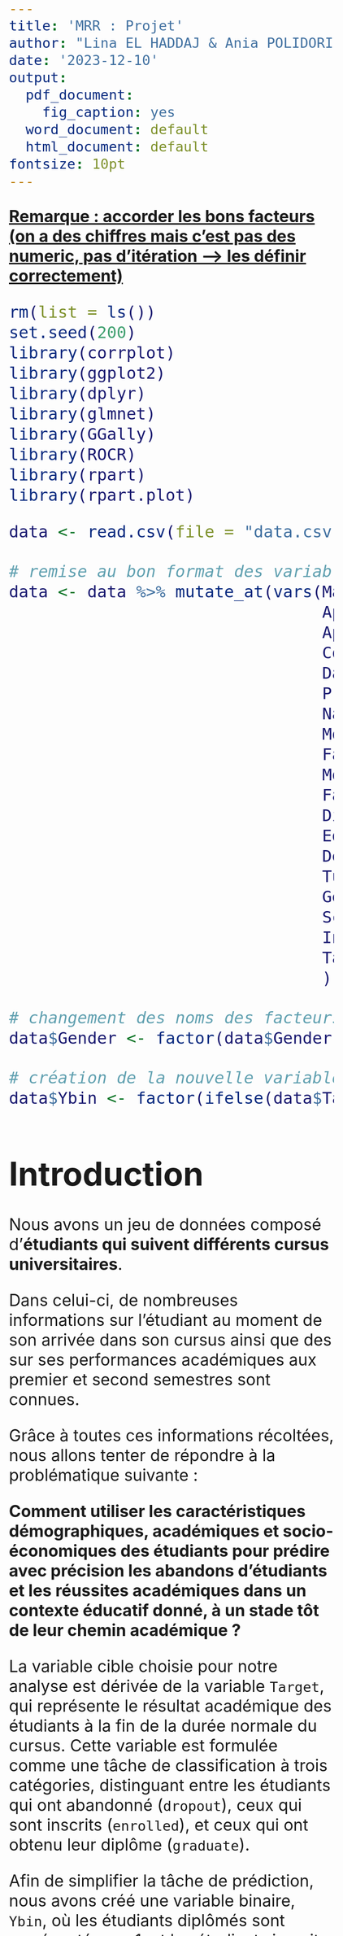 ```yaml
---
title: 'MRR : Projet'
author: "Lina EL HADDAJ & Ania POLIDORI"
date: '2023-12-10'
output:
  pdf_document:
    fig_caption: yes
  word_document: default
  html_document: default
fontsize: 10pt
---
```


```{=html}
<style type="text/css">
  body .main-container{
   max-width: 1100px !important;
   width: 1100px !important;
  }
  body {
    max-width: 1100px !important;
    margin = auto;
    padding: 5em;
  }
  body, td{
    font-size: 2em;
  }
  code.r{
    font-size: 1em;
  }
  pre{
    font-size: 1em;
    color: #191970;
  }
</style>
```
[**Remarque : accorder les bons facteurs (on a des chiffres mais c'est pas des numeric, pas d'itération --\> les définir correctement)**]{.underline}

```r
rm(list = ls())
set.seed(200)
library(corrplot)
library(ggplot2)
library(dplyr)
library(glmnet)
library(GGally)
library(ROCR)
library(rpart)
library(rpart.plot)
```

```r
data <- read.csv(file = "data.csv", sep = ';', header = TRUE)

# remise au bon format des variables à facteurs
data <- data %>% mutate_at(vars(Marital.status,
                                Application.mode,
                                Application.order,
                                Course,
                                Daytime.evening.attendance.,
                                Previous.qualification, 
                                Nacionality,
                                Mother.s.qualification,
                                Father.s.qualification,
                                Mother.s.occupation,
                                Father.s.occupation,
                                Displaced,
                                Educational.special.needs,
                                Debtor,
                                Tuition.fees.up.to.date, 
                                Gender,
                                Scholarship.holder,
                                International, 
                                Target
                                ), as.factor) 

# changement des noms des facteurs du genre (pour que ce soit plus intuitif dans les analyses)
data$Gender <- factor(data$Gender, labels=c("F", "M"))

# création de la nouvelle variable cible
data$Ybin <- factor(ifelse(data$Target == "Graduate", 1, 0))

```

# Introduction

Nous avons un jeu de données composé d'**étudiants qui suivent différents cursus universitaires**.

Dans celui-ci, de nombreuses informations sur l'étudiant au moment de son arrivée dans son cursus ainsi que des sur ses performances académiques aux premier et second semestres sont connues.

Grâce à toutes ces informations récoltées, nous allons tenter de répondre à la problématique suivante :

**Comment utiliser les caractéristiques démographiques, académiques et socio-économiques des étudiants pour prédire avec précision les abandons d'étudiants et les réussites académiques dans un contexte éducatif donné, à un stade tôt de leur chemin académique ?**

La variable cible choisie pour notre analyse est dérivée de la variable `Target`, qui représente le résultat académique des étudiants à la fin de la durée normale du cursus. Cette variable est formulée comme une tâche de classification à trois catégories, distinguant entre les étudiants qui ont abandonné (`dropout`), ceux qui sont inscrits (`enrolled`), et ceux qui ont obtenu leur diplôme (`graduate`).

Afin de simplifier la tâche de prédiction, nous avons créé une variable binaire, `Ybin`, où les étudiants diplômés sont représentés par 1, et les étudiants inscrits ou ayant abandonné par 0. Cette approche nous permet de concentrer notre modèle sur la prédiction de la réussite académique à la fin de la durée normale du cursus, en distinguant de manière binaire entre les étudiants qui obtiennent leur diplôme et ceux qui n'atteignent pas cet objectif, simplifiant ainsi la complexité de la tâche de classification initiale à trois catégories.

Dans une première partie (*cf. rendu 1*), nous avons effectué une étude préliminaire de nos données. Grâce à celle-ci, nous avons pu observer de la corrélation entre certaines de nos variables explicatives, ainsi qu'un lien probable entre certaines de nos variables explicatives et notre variable cible. On va donc modéliser nos données pour tenter d'expliquer et prédire au mieux notre variable cible.

# Modèle complet

Dans un premier temps, notre variable cible étant maintenant une variable binaire, nous allons effectuer un modèle logistique complet, c'est-à-dire prenant en compte toutes les variables du jeu de données. Cette modélisation nous permettra déjà de savoir si au moins une des variables est significative dans notre modèle, et donc s'il est pertinent de tenter de modéliser la variable cible avec au moins une de ces variables prédictives.

```r
# on retire la variable Target pour ne pas avoir de conflit avec notre nouvelle variable cible
data <- data %>% select(-Target)

# modèle complet 
mod_log <- glm(Ybin ~ . , data, family = "binomial")
```

On peut observer que plusieurs des variables présentes dans ce modèle ont une p-value \< $\alpha = 5\%$ , tels que `Curricular.units.2nd.sem..approved.` ou `Tuition.fees.up.to.date`, on va donc pouvoir continuer nos analyses.

# Echantillonnage

Avant de modéliser nos données, on créé un échantillon apprentissage (train) avec $70\%$ du jeu de données initial et un échantillon test avec $30\%$ du jeu de données initial. Pour cela, on split le data set de façon aléatoire. Cela permettra d'effectuer la modélisation sur l'échantillon d'apprentissage et ensuite on pourra tester ce modèle et effectuer des prédictions sur l'échantillon test qui ne sera pas encore touché.

```r
# indices aléatoires pour split le dataset
indices <- sample(1:nrow(data), size = floor(0.70 * nrow(data)))

# échantillon train
train_set <- data[indices,]

#échantillon test
test_set <- data[-indices,]
```

On vérifie que le jeu de données a été découpé de façon assez uniforme sur notre variable cible afin de ne pas se retrouver avec un manque de données pour créer les modèles.

```r
# summary pour voir les répartitions de toutes les variables
# summary(train_set)
# summary(test_set)
```

```r
# proportions de la variable cible dans les deux nouveaux jeux de données
# pour l'échantillon train
round(prop.table(table(train_set$Ybin)) * 100, 2)
# pour l'échantillon test
round(prop.table(table(test_set$Ybin)) * 100, 2)
```

# Modélisation

Afin de trouver un modèle permettant de prédire au mieux notre variable cible, nous allons effectuer trois types de modélisations différentes : la régression logistique, la régression logistique pénalisée RIDGE ($\ell_2$) et la régression logistique pénalisée LASSO ($\ell_1$).

Avec la régression logistique, on peut rencontrer des problèmes de sur-entraînement (*overfitting*) et de colinéarité entre les variables explicatives.

C'est pour cela que l'on va également faire les modèles RIDGE et LASSO : ce sont des régressions qui vont pénaliser les coefficients afin d'avoir un compromis acceptable entre la performance du modèle et la pénalisation des coefficients, en minimisant l'erreur de prédiction tout en homogéninisant les valeurs des paramètres.

Dans les méthodes de régression pénalisées, $\lambda$ représente l'hyperparamètre clé utilisé pour régulariser les modèles.

En somme, $\lambda$ reste un outil clé dans la boîte à outils de la régularisation, mais son application dépend du modèle et de ses caractéristiques spécifiques, justifiant son utilisation dans des contextes comme la régression RIDGE et LASSO, mais pas nécessairement dans tous les types de modélisation, notamment la modélisation logistique classique.

Pour LASSO, $\lambda$ favorise la parcimonie, forçant certains coefficients à zéro pour une sélection automatique de variables.

RIDGE ne va pas vraiment servir à faire de la sélection de variables, mais plutôt à enlever la multi colinéarité des variables.

Contrairement à RIDGE, qui prévient le sur-ajustement en restreignant les coefficients, LASSO offre une solution plus épurée

Dans la modélisation logistique, l'utilisation de $\lambda$ n'est pas courante. Les régularisations se font souvent via d'autres mécanismes, comme la pénalité Elastic Net, rendant $\lambda$ spécifique aux approches RIDGE et LASSO.

Les pénalités étant définies en terme de valeurs numériques des coefficients, on va devoir transformer toutes nos variables factorielles (sauf la variable cible) en variables binaires.

```r
# jeu train et test avec toutes les variables factorielles transformées en binaire, sans la variable cible
x_train <- model.matrix(Ybin ~ . -1 , data = train_set)
x_test <- model.matrix(Ybin ~ . -1 , data = test_set)
```

On avait déjà effectuer notre modèle logistique précédemment, et en observant le résumé du modèle, on peut voir que 4 coefficients n'ont pas pu être définis à cause de singularités, c'est à dire à cause de problèmes de dépendances linéaires entre des variables du modèle.

Il a donc fallu effectuer une sélection de variables sur ce modèle afin

```r
summary(mod_log)
```

# Éxtension de l'étude

Malgré les diverses options d'extension possibles pour notre étude de jeu de données, nous avons délibérément choisi d'explorer une approche différente en adoptant un arbre de classification plutôt que d'opter pour un modèle de régression Elastic Net ou un classificateur k plus proches voisins (k-NN). Cette décision repose sur plusieurs considérations clés :

1.  **Interprétabilité :** Les arbres de classification se distinguent par leur facilité d'interprétation et de visualisation. Leur logique sous-jacente est rendue transparente grâce à des règles de décision simples.

2.  **Non-linéarité :** Les arbres sont capables de saisir des relations non linéaires entre les caractéristiques et la variable cible sans nécessiter une spécification explicite de la forme fonctionnelle.

3.  **Adaptabilité :** Les arbres peuvent traiter efficacement des jeux de données mixtes, comprenant à la fois des caractéristiques catégorielles et numériques, sans nécessiter un prétraitement intensif.

4.  **Robustesse aux valeurs aberrantes :** Comparativement à certains modèles linéaires, les arbres de classification démontrent une relative robustesse face aux valeurs aberrantes.

5.  **Découverte de quelque chose de différent :** En plus des considérations techniques, notre choix reflète également un désir d'exploration et de découverte dans le cadre de notre projet, et l'opportunité de tirer parti des particularités de notre ensemble de données.

```r
# Choix des variables pertinentes
selected_vars <- c("Previous.qualification", "Admission.grade", "Debtor", "Mother.s.occupation")

# Création d'un sous-ensemble avec les variables sélectionnées
subset_data <- data[, c(selected_vars, "Ybin")]

# Construction de l'arbre de classification
tree_model <- rpart(Ybin ~ ., data = subset_data, method = "class")

# Visualisation de l'arbre avec des informations détaillées
rpart.plot(tree_model, extra = 101, under = TRUE, type = 2, fallen.leaves = TRUE)
```

```r
summary(tree_model)
```

1.  **Variables importantes :**

    -   La variable la plus importante est "Debtor", contribuant à 55 % de l'importance globale. Cela suggère que le fait d'avoir des dettes a un impact significatif sur la prédiction de la variable cible "Ybin" et donc sur la diplomation des étudiants.
    -   Ensuite, "Admission.grade" contribue à 22 %, ce qui indique que les notes d'admission sont également un facteur crucial dans la prise de décision.
    -   "Mother.s.occupation" contribue à 15 %, ce qui suggère que le métier de la mère de l'étudiant joue un rôle important dans la prédiction.
    -   "Previous.qualification" contribue à 7 %, indiquant que le niveau d'éducation précédent a une influence moindre mais non négligeable.

2.  **Nœuds de décision :**

    -   Le nœud 3 (à gauche du nœud principal) utilise principalement la variable "Admission.grade" pour décider de la classification.

    -   Le nœud 7 (à droite du nœud principal) utilise la variable "Mother.s.occupation" pour prendre des décisions.

3.  **Feuilles :**

    -   Les feuilles fournissent des probabilités de classe, par exemple, le nœud 2 (feuille) prédit la classe 0 (non diplomé) avec une probabilité de 0,799, indiquant une forte confiance dans la prédiction.

    -   Le nœud 15 (feuille) prédit la classe 1 (diplômé) avec une probabilité de 0,591.

4.  **Erreurs de classification :**

    -   L'erreur de classification diminue à mesure que l'arbre progresse. Les feuilles ont des erreurs de classification spécifiques, par exemple, le nœud 15 a une erreur de 40,93 %.

5.  **Variables de division :**

    -   L'arbre utilise des variables spécifiques pour diviser les nœuds, telles que "Debtor", "Admission.grade", "Mother.s.occupation", et "Previous.qualification".

Maintenant, examinons les résultats de l'arbre de classification pour chaque variable une à une :

1.  **Debtor (Endetté) :**

    -   **Variable Importance :** 55

    -   L'arbre commence par diviser les données en fonction de la variable "Debtor". La division la plus significative est basée sur le fait d'être endetté ou non.

    -   **Feuille 2 (Endetté) :** Il y a 503 observations dans cette feuille, avec une probabilité de 20% de diplomation (Ybin = 0) et 80% de non-diplomation (Ybin = 1).

    -   **Feuille 3 (Non-endetté) :** Il y a 3921 observations dans cette feuille, avec une probabilité de diplomation de 46% (Ybin = 1) et de non-diplomation de 54% (Ybin = 0).

2.  **Admission.grade (Note d'admission) :**

    -   **Variable Importance :** 22

    -   L'arbre effectue une division supplémentaire en fonction de la note d'admission, en particulier, si la note d'admission est inférieure à 112.25.

    -   **Feuille 6 (Note d'admission \< 112.25) :** Il y a 514 observations dans cette feuille, avec une probabilité de diplomation de 37% (Ybin = 1) et de non-diplomation de 63% (Ybin = 0).

    -   **Feuille 7 (Note d'admission \>= 112.25) :** Il y a 3407 observations dans cette feuille, avec une probabilité de diplomation de 44% (Ybin = 1) et de non-diplomation de 56% (Ybin = 0).

3.  **Mother's Occupation (Profession de la mère) :**

    -   **Variable Importance :** 15

    -   L'arbre effectue une division basée sur la profession de la mère.

    -   **Feuille 14 (Profession de la mère catégorie 0, 1 ou 2) :** Il y a 558 observations dans cette feuille, avec une probabilité de diplomation de 42% (Ybin = 1) et de non-diplomation de 58% (Ybin = 0).

    -   **Feuille 15 (Profession de la mère catégorie 3 à 194) :** Il y a 2849 observations dans cette feuille, avec une probabilité de diplomation de 41% (Ybin = 1) et de non-diplomation de 59% (Ybin = 0).

4.  **Previous qualification (Qualification précédente) :**

    -   **Variable Importance :** 7

    -   L'arbre effectue une division basée sur la qualification précédente.

    -   **Feuille 30 (Qualification précédente catégorie 1 à 15) :** Il y a 345 observations dans cette feuille, avec une probabilité de diplomation de 46% (Ybin = 1) et de non-diplomation de 54% (Ybin = 0).

    -   **Feuille 31 (Qualification précédente catégorie 19 à 43) :** Il y a 2504 observations dans cette feuille, avec une probabilité de diplomation de 39% (Ybin = 1) et de non-diplomation de 61% (Ybin = 0).

Ces résultats fournissent des informations sur la manière dont chaque variable influence la prédiction de diplomation. Par exemple, être endetté semble avoir un impact significatif, tout comme la note d'admission. La profession de la mère et la qualification précédente ont également un certain effet, bien que moins important.

En effet, l'accès à l'éducation supérieure représente souvent un défi financier important pour de nombreuses personnes, avec le coût annuel des études universitaires dans leur pays nécessitant parfois d'importants sacrifices financiers. Dans ce contexte, l'emprunt devient une nécessité incontournable pour certains individus cherchant à poursuivre des études supérieures.

Par ailleurs, un facteur tout aussi crucial, bien que moins prégnant que l'endettement financier, réside dans l'emploi de la mère. Appartenir à une catégorie sociale spécifique en raison de l'emploi des parents peut véritablement servir de levier pour les enfants. Que cet emploi fournisse à la famille des ressources financières supplémentaires ou qu'il requière un niveau d'études élevé, offrant ainsi à l'enfant un modèle de réussite scolaire et des conseils précieux, le statut social des parents exerce un impact significatif sur le parcours éducatif des enfants.

Il convient également de noter que des parents ayant suivi des études poussées peuvent créer un environnement familial plus structuré, avec une attention particulière portée à la scolarité de l'enfant. Cette dynamique familiale peut se traduire par un soutien accru, des attentes éducatives élevées et une sensibilisation accrue à l'importance de la réussite scolaire, contribuant ainsi de manière positive au développement académique de l'enfant.

